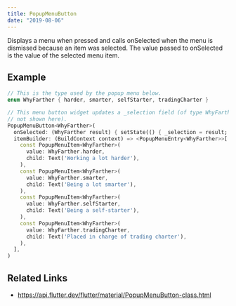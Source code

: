 ```yaml
---
title: PopupMenuButton
date: "2019-08-06"
---
```


Displays a menu when pressed and calls onSelected when the menu is dismissed because an item was selected. The value passed to onSelected is the value of the selected menu item.

## Example

```dart liveslice=PopupMenuButton height=400px
// This is the type used by the popup menu below.
enum WhyFarther { harder, smarter, selfStarter, tradingCharter }

// This menu button widget updates a _selection field (of type WhyFarther,
// not shown here).
PopupMenuButton<WhyFarther>(
  onSelected: (WhyFarther result) { setState(() { _selection = result; }); },
  itemBuilder: (BuildContext context) => <PopupMenuEntry<WhyFarther>>[
    const PopupMenuItem<WhyFarther>(
      value: WhyFarther.harder,
      child: Text('Working a lot harder'),
    ),
    const PopupMenuItem<WhyFarther>(
      value: WhyFarther.smarter,
      child: Text('Being a lot smarter'),
    ),
    const PopupMenuItem<WhyFarther>(
      value: WhyFarther.selfStarter,
      child: Text('Being a self-starter'),
    ),
    const PopupMenuItem<WhyFarther>(
      value: WhyFarther.tradingCharter,
      child: Text('Placed in charge of trading charter'),
    ),
  ],
)
```

## Related Links
- https://api.flutter.dev/flutter/material/PopupMenuButton-class.html
